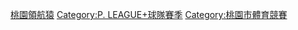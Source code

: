 [[Category:桃園領航猿|]]
[[Category:P._LEAGUE+球隊賽季|Category:P. LEAGUE+球隊賽季]]
[[Category:桃園市體育競賽|Category:桃園市體育競賽]]